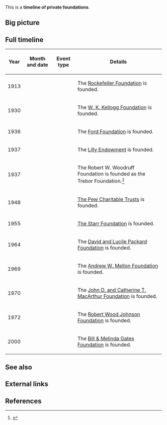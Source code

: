 This is a '''timeline of private foundations'''.

==Big picture==

==Full timeline==

{| class="sortable wikitable"
! Year !! Month and date !! Event type !! Details
|-
| 1913 || {{dts|May 14}} || || The [[wikipedia:Rockefeller Foundation|Rockefeller Foundation]] is founded.
|-
| 1930 || {{dts|June}} || || The [[wikipedia:W. K. Kellogg Foundation|W. K. Kellogg Foundation]] is founded.
|-
| 1936 || {{dts|January 15}} || || The [[wikipedia:Ford Foundation|Ford Foundation]] is founded.
|-
| 1937 || || || The [[wikipedia:Lilly Endowment|Lilly Endowment]] is founded.
|-
| 1937 || || || The Robert W. Woodruff Foundation is founded as the Trebor Foundation.<ref>{{cite web |url=http://woodruff.org/about-the-foundation/ |title=About the Foundation |publisher=Robert W. Woodruff Foundation |accessdate=March 20, 2017 |quote=Mr. Woodruff established the Trebor Foundation in 1937}}</ref>
|-
| 1948 || || || [[wikipedia:The Pew Charitable Trusts|The Pew Charitable Trusts]] is founded.
|-
| 1955 || || || [[wikipedia:The Starr Foundation|The Starr Foundation]] is founded.
|-
| 1964 || || || The [[wikipedia:David and Lucile Packard Foundation|David and Lucile Packard Foundation]] is founded.
|-
| 1969 || {{dts|June 30}} || || The [[wikipedia:Andrew W. Mellon Foundation|Andrew W. Mellon Foundation]] is founded.
|-
| 1970 || || || The [[wikipedia:John D. and Catherine T. MacArthur Foundation|John D. and Catherine T. MacArthur Foundation]] is founded.
|-
| 1972 || || || The [[wikipedia:Robert Wood Johnson Foundation|Robert Wood Johnson Foundation]] is founded.
|-
| 2000 || || || The [[wikipedia:Bill & Melinda Gates Foundation|Bill & Melinda Gates Foundation]] is founded.
|}

==See also==

==External links==

==References==

{{Reflist|30em}}
